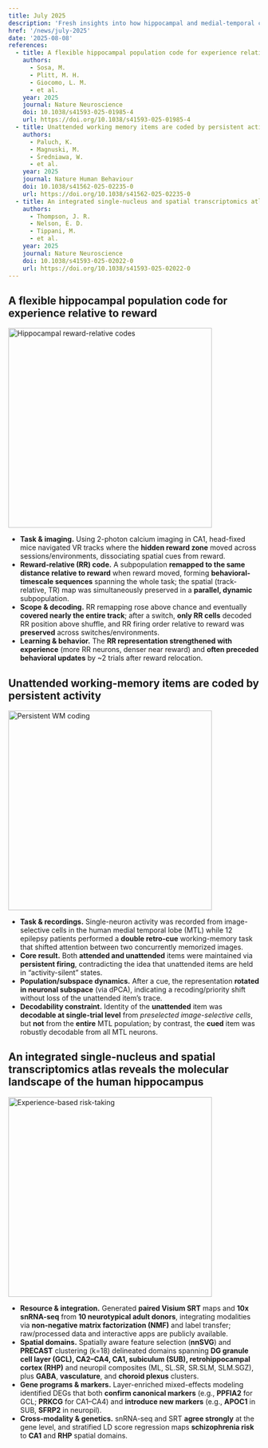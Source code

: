```yaml
---
title: July 2025
description: 'Fresh insights into how hippocampal and medial-temporal circuits flexibly encode memory and decision'
href: '/news/july-2025'
date: '2025-08-08'
references:
  - title: A flexible hippocampal population code for experience relative to reward
    authors:
      - Sosa, M.
      - Plitt, M. H.
      - Giocomo, L. M.
      - et al.
    year: 2025
    journal: Nature Neuroscience
    doi: 10.1038/s41593-025-01985-4
    url: https://doi.org/10.1038/s41593-025-01985-4
  - title: Unattended working memory items are coded by persistent activity in human medial temporal lobe neurons
    authors:
      - Paluch, K.
      - Magnuski, M.
      - Średniawa, W.
      - et al.
    year: 2025
    journal: Nature Human Behaviour
    doi: 10.1038/s41562-025-02235-0
    url: https://doi.org/10.1038/s41562-025-02235-0
  - title: An integrated single-nucleus and spatial transcriptomics atlas reveals the molecular landscape of the human hippocampus
    authors:
      - Thompson, J. R.
      - Nelson, E. D.
      - Tippani, M.
      - et al.
    year: 2025
    journal: Nature Neuroscience
    doi: 10.1038/s41593-025-02022-0
    url: https://doi.org/10.1038/s41593-025-02022-0
---
```


## A flexible hippocampal population code for experience relative to reward

<img
  src="https://img-svr.nabiresearch.workers.dev/img/webp/4151910.webp"
  alt="Hippocampal reward-relative codes"
  style="width: 90%;"
  width="800"
  height="400"
/>

- **Task & imaging.** Using 2-photon calcium imaging in CA1, head-fixed mice navigated VR tracks where the **hidden reward zone** moved across sessions/environments, dissociating spatial cues from reward.
- **Reward-relative (RR) code.** A subpopulation **remapped to the same distance relative to reward** when reward moved, forming **behavioral-timescale sequences** spanning the whole task; the spatial (track-relative, TR) map was simultaneously preserved in a **parallel, dynamic** subpopulation.
- **Scope & decoding.** RR remapping rose above chance and eventually **covered nearly the entire track**; after a switch, **only RR cells** decoded RR position above shuffle, and RR firing order relative to reward was **preserved** across switches/environments.
- **Learning & behavior.** The **RR representation strengthened with experience** (more RR neurons, denser near reward) and **often preceded behavioral updates** by ~2 trials after reward relocation.

## Unattended working-memory items are coded by persistent activity

<img
  src="https://img-svr.nabiresearch.workers.dev/img/webp/4156220.webp"
  alt="Persistent WM coding"
  style="width: 90%;"
  width="800"
  height="400"
/>

- **Task & recordings.** Single-neuron activity was recorded from image-selective cells in the human medial temporal lobe (MTL) while 12 epilepsy patients performed a **double retro-cue** working-memory task that shifted attention between two concurrently memorized images.
- **Core result.** Both **attended and unattended** items were maintained via **persistent firing**, contradicting the idea that unattended items are held in “activity-silent” states.
- **Population/subspace dynamics.** After a cue, the representation **rotated in neuronal subspace** (via dPCA), indicating a recoding/priority shift without loss of the unattended item’s trace.
- **Decodability constraint.** Identity of the **unattended** item was **decodable at single-trial level** from _preselected image-selective cells_, but **not** from the **entire** MTL population; by contrast, the **cued** item was robustly decodable from all MTL neurons.

## An integrated single-nucleus and spatial transcriptomics atlas reveals the molecular landscape of the human hippocampus

<img
  src="https://img-svr.nabiresearch.workers.dev/img/webp/4153930.webp"
  alt="Experience-based risk-taking"
  style="width: 90%;"
  width="800"
  height="400"
/>

- **Resource & integration.** Generated **paired Visium SRT** maps and **10x snRNA-seq** from **10 neurotypical adult donors**, integrating modalities via **non-negative matrix factorization (NMF)** and label transfer; raw/processed data and interactive apps are publicly available.
- **Spatial domains.** Spatially aware feature selection (**nnSVG**) and **PRECAST** clustering (k=18) delineated domains spanning **DG granule cell layer (GCL), CA2–CA4, CA1, subiculum (SUB), retrohippocampal cortex (RHP)** and neuropil composites (ML, SL.SR, SR.SLM, SLM.SGZ), plus **GABA**, **vasculature**, and **choroid plexus** clusters.
- **Gene programs & markers.** Layer-enriched mixed-effects modeling identified DEGs that both **confirm canonical markers** (e.g., **PPFIA2** for GCL; **PRKCG** for CA1–CA4) and **introduce new markers** (e.g., **APOC1** in SUB, **SFRP2** in neuropil).
- **Cross-modality & genetics.** snRNA-seq and SRT **agree strongly** at the gene level, and stratified LD score regression maps **schizophrenia risk** to **CA1** and **RHP** spatial domains.

